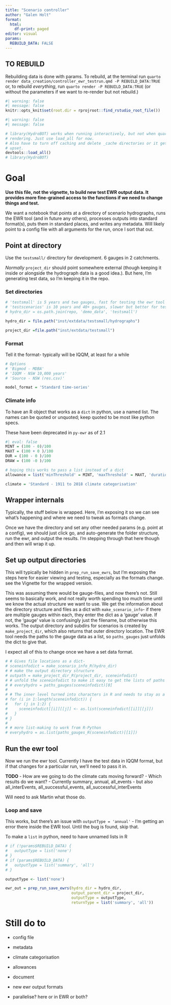 ```yaml
---
title: "Scenario controller"
author: "Galen Holt"
format:
  html:
    df-print: paged
editor: visual
params:
  REBUILD_DATA: FALSE
---
```


## TO REBUILD

Rebuilding data is done with params. To rebuild, at the terminal run `quarto render data_creation/controller_ewr_testrun.qmd -P REBUILD_DATA:TRUE` or, to rebuild *everything*, run `quarto render -P REBUILD_DATA:TRUE` (or without the parameters if we want to re-render but not rebuild.)

```r
#| warning: false
#| message: false
knitr::opts_knit$set(root.dir = rprojroot::find_rstudio_root_file())

```

```r
#| warning: false
#| message: false

# library(HydroBOT) works when running interactively, but not when quarto
# rendering. Just use load_all for now.
# Also have to turn off caching and delete _cache directories or it gets really
# upset.
devtools::load_all()
# library(HydroBOT)
```

# Goal

**Use this file, not the vignette, to build new test EWR output data. It provides more fine-grained access to the functions if we need to change things and test.**

We want a notebook that points at a directory of scenario hydrographs, runs the EWR tool (and in future any others), processes outputs into standard format(s), puts them in standard places, and writes any metadata. Will likely point to a config file with all arguments for the run, once I sort that out.

## Point at directory

Use the `testsmall/` directory for development. 6 gauges in 2 catchments.

*Normally* `project_dir` should point somewhere external (though keeping it inside or alongside the hydrograph data is a good idea.). But here, I'm generating test data, so I'm keeping it in the repo.

### Set directories

```r
# 'testsmall' is 5 years and two gauges, fast for testing the ewr tool
# 'testscenarios' is 10 years and 40+ gauges, slower but better for testing all of HydroBOT, especially aggregation
# hydro_dir = os.path.join(repo, 'demo_data', 'testsmall')

hydro_dir = file.path("inst/extdata/testsmall/hydrographs")

project_dir =file.path("inst/extdata/testsmall")
```

### Format

Tell it the format- typically will be IQQM, at least for a while

```r
# Options
# 'Bigmod - MDBA'
# 'IQQM - NSW 10,000 years'
# 'Source - NSW (res.csv)'

model_format = 'Standard time-series'
```

### Climate info

To have an R object that works as a `dict` in python, use a named list. The names can be quoted or unquoted; keep quoted to be most like python specs.

These have been deprecated in `py-ewr` as of 2.1

```r
#| eval: false
MINT = (100 - 0)/100
MAXT = (100 + 0 )/100
DUR = (100 - 0 )/100
DRAW = (100 -0 )/100

# hoping this works to pass a list instead of a dict
allowance = list('minThreshold' = MINT, 'maxThreshold' = MAXT, 'duration' = DUR, 'drawdown' = DRAW)

climate = 'Standard - 1911 to 2018 climate categorisation'
```

## Wrapper internals

Typically, the stuff below is wrapped. Here, I'm exposing it so we can see what's happening and where we need to tweak as formats change.

Once we have the directory and set any other needed params (e.g. point at a config), we should just click go, and auto-generate the folder structure, run the ewr, and output the results. I'm stepping through that here though and then will wrap it up.

## Set up output directories

This will typically be hidden in `prep_run_save_ewrs`, but I'm exposing the steps here for easier viewing and testing, especially as the formats change. see the Vignette for the wrapped version.

This was assuming there would be gauge-files, and now there's not. Still seems to basically work, and not really worth spending too much time until we know the actual structure we want to use. We get the information about the directory structure and files as a dict with `make_scenario_info`- if there are multiple gauges within each, they enter the dict as a 'gauge' value. If not, the 'gauge' value is confusingly just the filename, but otherwise this works. The output directory and subdirs for scenarios is created by `make_project_dir`, which also returns that outer directory location. The EWR tool needs the paths to the gauge data as a list, so `paths_gauges` just unfolds the dict to give that.

I expect all of this to change once we have a set data format.

```r
# # Gives file locations as a dict- 
# sceneinfodict = make_scenario_info_R(hydro_dir)
# # make the output directory structure
# outpath = make_project_dir_R(project_dir, sceneinfodict)
# # unfold the sceneinfodict to make it easy to get the lists of paths and gauges
# # everyhydro = paths_gauges(sceneinfodict)[0]
# 
# # The inner level turned into characters in R and needs to stay as a list. This is annoying but needed *only in R*
# for (i in 1:length(sceneinfodict)) {
#   for (j in 1:2) {
#     sceneinfodict[[i]][[j]] <- as.list(sceneinfodict[[i]][[j]])
#   }
# }
# 
# # more list-making to work from R-Python
# everyhydro = as.list(paths_gauges_R(sceneinfodict)[[1]])
```

## Run the ewr tool

Now we run the ewr tool. Currently I have the test data in IQQM format, but if that changes for a particular run, we'll need to pass it in.

**TODO** - How are we going to do the climate cats moving forward? - Which results do we want? - Currently summary, annual, all_events - but also all_interEvents, all_successful_events, all_successful_interEvents

Will need to ask Martin what those do.

### Loop and save

This works, but there's an issue with `outputType = 'annual'` - I'm getting an error there inside the EWR tool. Until the bug is found, skip that.

To make a `list` in python, need to have unnamed lists in R

```r
# if (!params$REBUILD_DATA) {
#   outputType = list('none')
# }
# if (params$REBUILD_DATA) {
#   outputType = list('summary', 'all')
# }

outputType <- list('none')

ewr_out = prep_run_save_ewrs(hydro_dir = hydro_dir, 
                             output_parent_dir = project_dir, 
                             outputType = outputType, 
                             returnType = list('summary', 'all'))
```

# Still do to

-   config file

-   metadata

-   climate categorisation

-   allowances

-   document

-   new ewr output formats

-   parallelise? here or in EWR or both?
